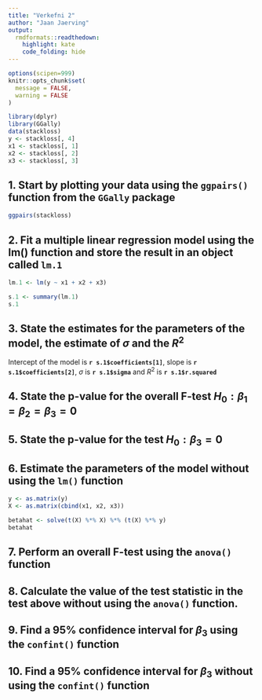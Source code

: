 ```yaml
---
title: "Verkefni 2"
author: "Jaan Jaerving"
output:
  rmdformats::readthedown:
    highlight: kate
    code_folding: hide
---
```


```r
options(scipen=999)
knitr::opts_chunk$set(
  message = FALSE,
  warning = FALSE
)

library(dplyr)
library(GGally)
data(stackloss)
y <- stackloss[, 4]
x1 <- stackloss[, 1]
x2 <- stackloss[, 2]
x3 <- stackloss[, 3]
```

## 1. Start by plotting your data using the `ggpairs()` function from the `GGally` package

```r
ggpairs(stackloss)
```

## 2. Fit a multiple linear regression model using the lm() function and store the result in an object called `lm.1`

```r
lm.1 <- lm(y ~ x1 + x2 + x3)

s.1 <- summary(lm.1)
s.1
```

## 3. State the estimates for the parameters of the model, the estimate of $\sigma$ and the $R^2$

Intercept of the model is **`r s.1$coefficients[1]`**, slope is **`r s.1$coefficients[2]`**, $\sigma$ is **`r s.1$sigma`** and $R^2$ is **`r s.1$r.squared`**

## 4. State the p-value for the overall F-test $H_0 : \beta_1 = \beta_2 = \beta_3 = 0$

## 5. State the p-value for the test $H_0 : β_3 = 0$

## 6. Estimate the parameters of the model without using the `lm()` function

```r
y <- as.matrix(y)
X <- as.matrix(cbind(x1, x2, x3))

betahat <- solve(t(X) %*% X) %*% (t(X) %*% y)
betahat
```

## 7. Perform an overall F-test using the `anova()` function

## 8. Calculate the value of the test statistic in the test above without using the `anova()` function.

## 9. Find a 95% confidence interval for $\beta_3$ using the `confint()` function

## 10. Find a 95% confidence interval for $\beta_3$ without using the `confint()` function